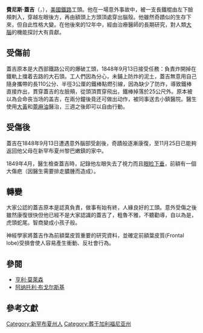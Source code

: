 {{Expand|time=2015-08-13}}
{{roughtranslation|time=2017-04-22}}
{{Infobox person
|name         = 費尼斯·蓋吉
|native_name  = Phineas P. Gage
|image        = [[File:Phineas_Gage_Cased_Daguerreotype_WilgusPhoto2008-12-19_Unretouched_Color_ToneCorrected.jpg|frameless]]
|caption      = 蓋吉的第一張肖像畫，繪於2009年。
|birth_date   = {{birth date|1823|7|9}}
|birth_place  = 新罕布夏州[[格拉夫頓縣|格拉夫頓縣]]
|death_date   = {{death date and age|1860|5|21|1823|7|9}}<!--1860 is correct despite Harlow (1868) reporting 1861; see Macmillan 2000 p.108 -->
|death_place  = [[舊金山|舊金山]]附近
|death_cause  = [[癲癇重積狀態|癲癇重積狀態]]
|resting_place = {{Link-en|華倫解剖學博物館|Warren Anatomical Museum}}（頭蓋骨）<br>{{Link-en|賽普拉斯草坪紀念公園|Cypress Lawn Memorial Park}}（身體）
|occupation   = 鐵路工程領班<br/>[[岩石爆破|爆破工人]]<br/>[[驛站馬車|驛站馬車伕]]
|spouse= 無 
|children= 無
|residence    = {{hlist|[[新英格蘭|新英格蘭]] | [[智利|智利]] | [[加利福尼亞州|加利福尼亞州]] }}
|home_town    = [[黎巴嫩_(新罕布夏州)|新罕布夏州黎巴嫩鎮]]
|known_for    = 因嚴重[[頭部外傷|頭部外傷]]改變性格者
}}
'''費尼斯·蓋吉'''（{{lang-en|Phineas Gage}}，{{bd|1823年||1860年|5月21日|catIdx=G}}），[[美國|美國]][[鐵路|鐵路]]工頭。他在一場意外事故中，被一支長鐵棍由左下臉頰刺入，穿越左眼後方，再由額頭上方頭頂處穿出腦殼。他雖然奇蹟似的生存下來，但自此性格大變。在他後來的12年中，經由治療醫師的長期研究，對人類[[大腦|大腦]]的機能探討大有貢獻。

==受傷前==
蓋吉原本是大西部鐵路公司的爆破工頭，1848年9月13日接受任務：負責炸開掉在鐵軌上擋着去路的大石頭。工人們因為分心，未鋪上防炸的泥土，蓋吉無意用自己隨身攜帶的長110公分、半徑3公厘的鐵棒點燃引線，因為缺少了防炸，導致鐵棒直接炸出，貫穿蓋吉的左臉頰，從頭頂貫穿飛出，鐵棒掉落於25公尺外。原本被以為会命丧当场的盖吉，在兩分鐘後竟还可做出动作，被同事送去小鎮醫院。醫生使用[[大黃|大黃]]和[[蓖麻油|蓖麻油]]醫治，三週之後即可以自由行動。

==受傷後==
蓋吉在1848年9月13日遭遇意外腦部受創後，奇蹟般逐漸康復，至11月25日已能夠返回他父母在新罕布夏州黎巴嫩鎮的家中。

1849年4月，醫生檢查蓋吉時，記錄他左眼失去了視力而且[[眼睑下垂|眼睑下垂]]，前額有一個大傷疤（因醫生需要排走膿腫而造成）。

==轉變==
大家公認的蓋吉原本是認真負責，做事有始有終，人緣良好的工頭。意外受傷之後雖然康復很快但他已經不是大家認識的蓋吉了，粗魯不雅，不聽勸導，自以為是，虎頭蛇尾。智商變成小孩子般。

神經學家將蓋吉作為前額葉皮質重要的研究資料，並確定前額葉皮質(Frontal lobe)受損會使人容易產生衝動、反社會行為。

<!--== 注釋 ==
{{Notelist}}-->

== 參閱 ==
* [[亨利·莫萊森|亨利·莫萊森]]
* [[阿纳托利·布戈尔斯基|阿纳托利·布戈尔斯基]]

== 參考文獻 ==
{{reflist}}

{{Authority control}}
[[Category:新罕布夏州人|Category:新罕布夏州人]]
[[Category:葬于加利福尼亚州|Category:葬于加利福尼亚州]]